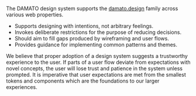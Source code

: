  
<Meta title="Welcome" />


<Logo/>

The DAMATO design system supports the [damato.design](https://damato.design) family across various web properties.

- Supports designing with intentions, not arbitrary feelings.
- Invokes deliberate restrictions for the purpose of reducing decisions.
- Should aim to fill gaps produced by wireframing and user flows.
- Provides guidance for implementing common patterns and themes.

We believe that proper adoption of a design system suggests a trustworthy experience to the user. If parts of a user flow deviate from expectations with novel concepts, the user will lose trust and patience in the system unless prompted. It is imperative that user expectations are met from the smallest tokens and components which are the foundations to our larger experiences.